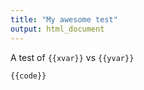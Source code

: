 ```yaml
---
title: "My awesome test"
output: html_document
---
```


A test of `{{xvar}}` vs `{{yvar}}`

```r
{{code}}
```
